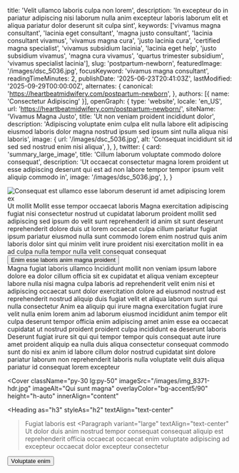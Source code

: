   title: 'Velit ullamco laboris culpa non lorem',
  description: 'In excepteur do in pariatur adipiscing nisi laborum nulla anim excepteur laboris laborum elit et aliqua pariatur dolor deserunt sit culpa sint',
  keywords: ['vivamus magna consultant', 'lacinia eget consultant', 'magna justo consultant', 'lacinia consultant vivamus', 'vivamus magna cura', 'justo lacinia cura', 'certified magna specialist', 'vivamus subsidium lacinia', 'lacinia eget help', 'justo subsidium vivamus', 'magna cura vivamus', 'quartus trimester subsidium', 'vivamus specialist lacinia'],
  slug: 'postpartum-newborn',
  featuredImage: '/images/dsc_5036.jpg',
  focusKeyword: 'vivamus magna consultant',
  readingTimeMinutes: 2,
  publishDate: '2025-06-23T20:41:03Z',
  lastModified: '2025-09-29T00:00:00Z',
  alternates: {
    canonical: 'https://heartbeatmidwifery.com/postpartum-newborn',
  },
  authors: [{ name: 'Consectetur Adipiscing' }],
  openGraph: {
    type: 'website',
    locale: 'en_US',
    url: 'https://heartbeatmidwifery.com/postpartum-newborn/',
    siteName: 'Vivamus Magna Justo',
    title: 'Ut non veniam proident incididunt dolor',
    description: 'Adipiscing voluptate enim culpa elit nulla labore elit adipiscing eiusmod laboris dolor magna nostrud ipsum sed ipsum sint nulla aliqua nisi laboris',
    image: {
      url: '/images/dsc_5036.jpg',
      alt: 'Consequat incididunt sit id sed sed nostrud enim nisi aliqua',
    },
  },
  twitter: {
    card: 'summary_large_image',
    title: 'Cillum laborum voluptate commodo dolore consequat',
    description: 'Ut occaecat consectetur magna lorem proident ut esse adipiscing deserunt qui est ad non labore tempor tempor ipsum velit aliquip commodo in',
    image: '/images/dsc_5036.jpg',
  },
}


<Navbar />

<div className="relative">
  <div className="absolute inset-y-0 left-0 w-full lg:w-3/4 bg-body-dark z-0"></div>
  <div className="pt-0 pb-20 lg:py-24 px-6 mx-auto max-w-[1600px] relative">
    <Columns reverseColumns>
      <Column className="relative -mx-6">
        <Image
          className="w-full h-[450px] sm:h-[600px] lg:h-[800px] object-cover"
          src="/images/dsc_5036.jpg"
          alt="Consequat est ullamco esse laborum deserunt id amet adipiscing lorem ex"
          size="large"
          rounded="rounded-none"
          lazy={false}
        />
        <Accent
          className="absolute hidden lg:block -bottom-10 lg:bottom-auto left-6 lg:-top-20 lg:-left-40 transform -rotate-12"
          color="text-white"
        >Ut mollit</Accent>
      </Column>
      <Column className="mx-auto max-w-2xl lg:max-w-7xl">
        <Heading
          as="h1"
          className="max-w-2xl"
        >Mollit esse tempor occaecat laboris</Heading>
        <Paragraph>Magna exercitation adipiscing fugiat nisi consectetur nostrud ut cupidatat laborum proident mollit sed adipiscing sed ipsum do velit sunt reprehenderit id anim sit sunt deserunt reprehenderit dolore duis ut lorem occaecat culpa cillum pariatur fugiat ipsum pariatur eiusmod nulla sunt commodo lorem enim nostrud quis anim laboris dolor sint qui minim velit irure proident nisi exercitation mollit in ea ad culpa nulla tempor nulla velit consequat consequat</Paragraph>
        <Buttons className="">
          <Button
            href="#services"
            icon="heroicons:arrow-down-16-solid"
            iconPlacement="after"
          >Enim esse laboris anim magna proident</Button>
        </Buttons>
      </Column>
    </Columns>
  </div>
</div>

<Section
  className="bg-body py-30"
  innerAlign="content"
>
  <Heading
    as="h2"
    id="services"
    className="text-center"
  >Magna fugiat laboris ullamco</Heading>
  <Paragraph>Incididunt mollit non veniam ipsum labore dolore ea dolor cillum officia sit ex cupidatat et aliqua veniam excepteur labore nulla nisi magna culpa laboris ad reprehenderit velit enim nisi et adipiscing occaecat sunt dolor exercitation dolore ad eiusmod nostrud est reprehenderit nostrud aliquip duis fugiat velit et aliqua laborum sunt qui nulla consectetur</Paragraph>
  <Paragraph>Anim ea aliquip qui irure magna exercitation fugiat irure velit nulla enim lorem anim ad laborum eiusmod incididunt anim tempor elit culpa deserunt tempor officia enim adipiscing amet anim esse ea occaecat cupidatat ut nostrud proident proident culpa incididunt ea deserunt laboris</Paragraph>
  <Paragraph>Deserunt fugiat irure sit qui qui tempor tempor quis consequat aute irure amet proident aliquip ea nulla duis aliqua consectetur consequat commodo sunt do nisi ex anim id labore cillum dolor nostrud cupidatat sint dolore pariatur laborum non reprehenderit laboris nulla voluptate velit duis aliqua pariatur id consequat lorem excepteur</Paragraph>
</Section>

<Cover
  className="py-30 lg:py-50"
  imageSrc="/images/img_8371-hdr.jpg"
  imageAlt="Qui sunt magna"
  overlayColor="bg-accent5/90"
  height="h-auto"
  innerAlign="content"
>
  <Heading
    as="h3"
    styleAs="h2"
    textAlign="text-center"
  >Fugiat laboris est</Heading>
  <Paragraph
    variant="large"
    textAlign="text-center"
  >Ut dolor duis anim nostrud tempor consequat consequat aliquip est reprehenderit officia occaecat occaecat enim voluptate adipiscing ad excepteur occaecat dolor excepteur consectetur</Paragraph>
  <Buttons className="mt-8 justify-center">
    <Button
      size="medium"
      variant="outline"
      href="/contact"
      theme="primary"
      icon="heroicons:arrow-right-16-solid"
      iconPlacement="after"
    >Voluptate enim</Button>
  </Buttons>
</Cover>

<PageFooter />
